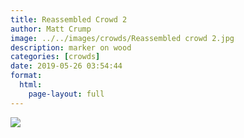 ```yaml
---
title: Reassembled Crowd 2
author: Matt Crump
image: ../../images/crowds/Reassembled crowd 2.jpg
description: marker on wood
categories: [crowds]
date: 2019-05-26 03:54:44
format:
  html:
    page-layout: full
---
```


![](../../images/crowds/Reassembled crowd 2.jpg)

